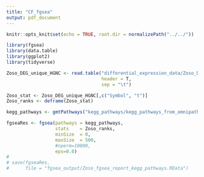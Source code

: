 ```yaml
---
title: "CF_fgsea"
output: pdf_document
---
```


```r
knitr::opts_knit$set(echo = TRUE, root.dir = normalizePath("../../"))
```

```r
library(fgsea)
library(data.table)
library(ggplot2)
library(tidyverse)
```

```r
Zoso_DEG_unique_HGNC <- read.table("differential_expression_data/Zoso_DEG_limma_unique_HGNC.txt",
                                   header = T,
                                   sep = "\t")

Zoso_stat <- Zoso_DEG_unique_HGNC[,c("Symbol", "t")]
Zoso_ranks <- deframe(Zoso_stat)
```


```r
kegg_pathways <- gmtPathways("kegg_pathways/kegg_pathways_from_omnipathR.gmt")
```

```r
fgseaRes <- fgsea(pathways = kegg_pathways, 
                  stats    = Zoso_ranks,
                  minSize  = 0,
                  maxSize  = 500,
                  #nperm=10000,
                  eps=0.0)
# 
# save(fgseaRes,
#      file = "fgsea_output/Zoso_fgsea_report_kegg_pathways.RData")
```